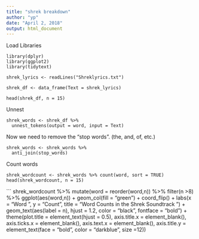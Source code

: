 ---
title: "shrek breakdown"
author: "yp"
date: "April 2, 2018"
output: html_document
---


Load Libraries
```
library(dplyr)
library(ggplot2)
library(tidytext)
```
```
shrek_lyrics <- readLines("Shreklyrics.txt")

shrek_df <- data_frame(Text = shrek_lyrics)

head(shrek_df, n = 15)
```


Unnest
```
shrek_words <- shrek_df %>%
  unnest_tokens(output = word, input = Text)
```

Now we need to remove the "stop words". (the, and, of, etc.)

```
shrek_words <- shrek_words %>%
  anti_join(stop_words)
```

Count words

```
shrek_wordcount <- shrek_words %>% count(word, sort = TRUE)
head(shrek_wordcount, n = 15)
```

```
shrek_wordcount %>%
  mutate(word = reorder(word,n)) %>%
  filter(n >8) %>%
  ggplot(aes(word,n)) +
  geom_col(fill = "green") +
  coord_flip() +
  labs(x = "Word \n", y = "\n Count ", title = "Word Counts in the Shrek Soundtrack \n") +
  geom_text(aes(label = n), hjust = 1.2, color = "black", fontface = "bold") +
  theme(plot.title = element_text(hjust = 0.5),
  axis.title.x = element_blank(),
  axis.ticks.x = element_blank(),
  axis.text.x = element_blank(),
  axis.title.y = element_text(face = "bold", color = "darkblue", size =12))
